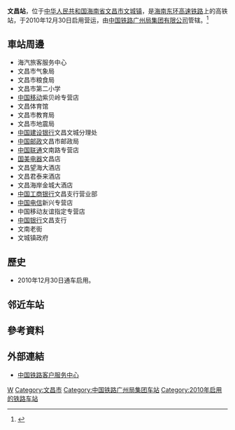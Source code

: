 {{Infobox China railway station
|车站名称 =文昌站
|图片 = 
|图片介绍 = 
|其他名称 = 
|车站拼音 = Wenchang
|英文名称 = Wenchang Railway Station
|车站代码 = 
|电报码 = WEQ
|拼音码 = WCH
|车站位置 = [[海南省|海南省]][[文昌市|文昌市]][[文城镇|文城镇]]
|坐标 = {{coord|19|36|26.80|N|110|43|57.91|E|display=inline,title}}
|归属 = [[广州局集团|广州局集团]]
|线路 = [[海南东环高速铁路|海南东环高速铁路]]
|车站等级 =
|月台数目 = 
|股道数目 = 
}}
'''文昌站'''，位于[[中华人民共和国|中华人民共和国]][[海南省|海南省]][[文昌市|文昌市]][[文城镇|文城镇]]，是[[海南东环高速铁路|海南东环高速铁路]]上的高铁站，于2010年12月30日启用营运，由[[中国铁路广州局集团有限公司|中国铁路广州局集团有限公司]]管辖。<ref>{{Cite web |url=http://search.huochepiao.com/huochezhan/jieshao/3586.htm |title=文昌高铁站介绍 |access-date=2017-01-11 |archive-date=2019-05-21 |archive-url=https://web.archive.org/web/20190521183005/http://search.huochepiao.com/huochezhan/jieshao/3586.htm |dead-url=no }}</ref>
==車站周邊==
* 海汽旅客服务中心
* 文昌市气象局
* 文昌市粮食局
* 文昌市第二小学
* [[中国移动|中国移动]]紫贝岭专营店
* 文昌体育馆
* 文昌市教育局
* 文昌市地震局
* [[中国建设银行|中国建设银行]]文昌文城分理处
* [[中国邮政|中国邮政]]文昌市邮政局
* [[中国联通|中国联通]]文南路专营店
* [[国美电器|国美电器]]文昌店
* 文昌望海大酒店
* 文昌君泰来酒店
* 文昌海岸金城大酒店
* [[中国工商银行|中国工商银行]]文昌支行营业部
* [[中国电信|中国电信]]新兴专营店
* 中国移动友谊指定专营店
* [[中国银行|中国银行]]文昌支行
* 文南老街
* 文城镇政府

==歷史==
* 2010年12月30日通车启用。

==邻近车站==
{{start rail box|[[中国铁路|中国铁路]]}}
{{s-inop|[[美兰站|美兰]] |内环方向}}
{{s-line|[[海南环岛高速铁路|海南环岛高速铁路]]}}
{{s-inop|[[琼海站|琼海]]|外环方向}}
{{s-end}}

==參考資料==
{{reflist}}
==外部連結==
* [http://www.12306.cn/mormhweb/ 中国铁路客户服务中心] {{Wayback|url=http://www.12306.cn/mormhweb/ |date=20180205163941 }}

{{China-rail-stub}}
{{海南环岛高速铁路}}
[[Category:海南省铁路车站|W]]
[[Category:文昌市|Category:文昌市]]
[[Category:中国铁路广州局集团车站|Category:中国铁路广州局集团车站]]
[[Category:2010年启用的铁路车站|Category:2010年启用的铁路车站]]